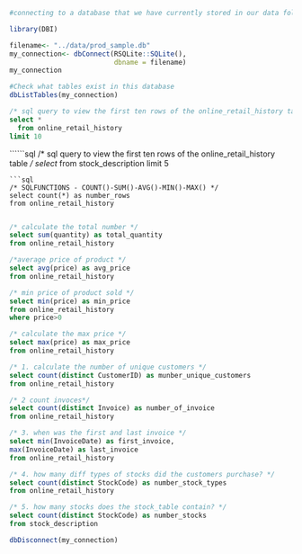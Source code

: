 ```r
#connecting to a database that we have currently stored in our data folder

library(DBI)

filename<- "../data/prod_sample.db"
my_connection<- dbConnect(RSQLite::SQLite(),
                          dbname = filename)
my_connection
```

```r
#Check what tables exist in this database
dbListTables(my_connection)
```

```sql
/* sql query to view the first ten rows of the online_retail_history table */
select *
  from online_retail_history
limit 10
```
``````sql
/* sql query to view the first ten rows of the online_retail_history table */
select *
  from stock_description
limit 5

```
```sql
/* SQLFUNCTIONS - COUNT()-SUM()-AVG()-MIN()-MAX() */
select count(*) as number_rows
from online_retail_history


```
```sql
/* calculate the total number */
select sum(quantity) as total_quantity
from online_retail_history
```
```sql
/*average price of product */
select avg(price) as avg_price
from online_retail_history
```
```sql
/* min price of product sold */
select min(price) as min_price
from online_retail_history
where price>0
```
```sql
/* calculate the max price */
select max(price) as max_price
from online_retail_history

```
```sql
/* 1. calculate the number of unique customers */
select count(distinct CustomerID) as munber_unique_customers
from online_retail_history
```
```sql
/* 2 count invoces*/
select count(distinct Invoice) as number_of_invoice
from online_retail_history
```
```sql
/* 3. when was the first and last invoice */
select min(InvoiceDate) as first_invoice,
max(InvoiceDate) as last_invoice
from online_retail_history
```
```sql
/* 4. how many diff types of stocks did the customers purchase? */
select count(distinct StockCode) as number_stock_types
from online_retail_history
```
```sql
/* 5. how many stocks does the stock_table contain? */
select count(distinct StockCode) as number_stocks
from stock_description
```
```r
dbDisconnect(my_connection)
```

